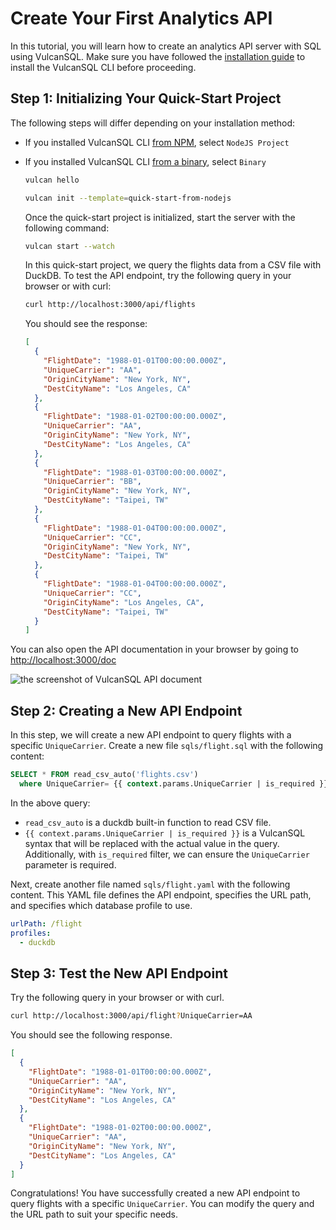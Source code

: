 
# Create Your First Analytics API
In this tutorial, you will learn how to create an analytics API server with SQL using VulcanSQL. Make sure you have followed the [installation guide](./installation) to install the VulcanSQL CLI before proceeding.

## Step 1: Initializing Your Quick-Start Project

The following steps will differ depending on your installation method:
* If you installed VulcanSQL CLI [from NPM](./installation#install-from-npm), select `NodeJS Project`
* If you installed VulcanSQL CLI [from a binary](./installation#install-from-binary), select `Binary`


  <Tabs groupId="install-method">
  <TabItem value="binary" label="Binary">

  ```bash
  vulcan hello
  ```

  </TabItem>
  <TabItem value="nodejs" label="NodeJS Project">

  ```bash
  vulcan init --template=quick-start-from-nodejs
  ```

  </TabItem>
  </Tabs>

  Once the quick-start project is initialized, start the server with the following command:

  ```bash
  vulcan start --watch
  ```

  In this quick-start project, we query the flights data from a CSV file with DuckDB. To test the API endpoint, try the following query in your browser or with curl:

  ```bash
  curl http://localhost:3000/api/flights
  ```

  You should see the response:

  ```json
  [
    {
      "FlightDate": "1988-01-01T00:00:00.000Z",
      "UniqueCarrier": "AA",
      "OriginCityName": "New York, NY",
      "DestCityName": "Los Angeles, CA"
    },
    {
      "FlightDate": "1988-01-02T00:00:00.000Z",
      "UniqueCarrier": "AA",
      "OriginCityName": "New York, NY",
      "DestCityName": "Los Angeles, CA"
    },
    {
      "FlightDate": "1988-01-03T00:00:00.000Z",
      "UniqueCarrier": "BB",
      "OriginCityName": "New York, NY",
      "DestCityName": "Taipei, TW"
    },
    {
      "FlightDate": "1988-01-04T00:00:00.000Z",
      "UniqueCarrier": "CC",
      "OriginCityName": "New York, NY",
      "DestCityName": "Taipei, TW"
    },
    {
      "FlightDate": "1988-01-04T00:00:00.000Z",
      "UniqueCarrier": "CC",
      "OriginCityName": "Los Angeles, CA",
      "DestCityName": "Taipei, TW"
    }
  ]
  ```

You can also open the API documentation in your browser by going to [http://localhost:3000/doc](http://localhost:3000/doc)

![the screenshot of VulcanSQL API document](../img/doc-screenshot.png)

## Step 2: Creating a New API Endpoint
In this step, we will create a new API endpoint to query flights with a specific `UniqueCarrier`. Create a new file `sqls/flight.sql` with the following content:

```sql title="sqls/flight.sql"
SELECT * FROM read_csv_auto('flights.csv')
  where UniqueCarrier= {{ context.params.UniqueCarrier | is_required }}
```

In the above query:
* `read_csv_auto` is a duckdb built-in function to read CSV file.
* `{{ context.params.UniqueCarrier | is_required }}` is a VulcanSQL syntax that will be replaced with the actual value in the query. Additionally, with `is_required` filter, we can ensure the `UniqueCarrier` parameter is required.

Next, create another file named `sqls/flight.yaml` with the following content. This YAML file defines the API endpoint, specifies the URL path, and specifies which database profile to use.

```yaml title="sqls/flight.yaml"
urlPath: /flight
profiles:
  - duckdb
```


## Step 3: Test the New API Endpoint

Try the following query in your browser or with curl.

  ```bash
  curl http://localhost:3000/api/flight?UniqueCarrier=AA
  ```

You should see the following response.

  ```json
  [
    {
      "FlightDate": "1988-01-01T00:00:00.000Z",
      "UniqueCarrier": "AA",
      "OriginCityName": "New York, NY",
      "DestCityName": "Los Angeles, CA"
    },
    {
      "FlightDate": "1988-01-02T00:00:00.000Z",
      "UniqueCarrier": "AA",
      "OriginCityName": "New York, NY",
      "DestCityName": "Los Angeles, CA"
    }
  ]
  ```

Congratulations! You have successfully created a new API endpoint to query flights with a specific `UniqueCarrier`. You can modify the query and the URL path to suit your specific needs.
